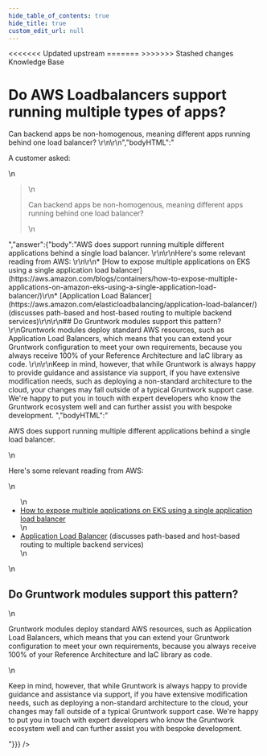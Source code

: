 ```yaml
---
hide_table_of_contents: true
hide_title: true
custom_edit_url: null
---
```



<head>
<<<<<<< Updated upstream
  <link rel="canonical" href="https://github.com/tnn-gruntwork-io/knowledge-base/discussions/306" />
=======
  <link rel="canonical" href="https://github.com/tnn-gruntwork-io/knowledge-base/discussions/306" />
>>>>>>> Stashed changes
</head>

<CenterLayout>
<span className="searchCategory">Knowledge Base</span>
<h1>Do AWS Loadbalancers support running multiple types of apps?</h1>
<GitHub discussion={{"id":"D_kwDOF8slf84APE4k","number":306,"author":{"login":"zackproser"},"title":"Do AWS Loadbalancers support running multiple types of apps?","body":"A customer asked: \r\n> Can backend apps be non-homogenous, meaning different apps running behind one load balancer? \r\n\r\n","bodyHTML":"<p dir=\"auto\">A customer asked:</p>\n<blockquote>\n<p dir=\"auto\">Can backend apps be non-homogenous, meaning different apps running behind one load balancer?</p>\n</blockquote>","answer":{"body":"AWS  does support running multiple different applications behind a single load balancer. \r\n\r\nHere's some relevant reading from AWS: \r\n\r\n* [How to expose multiple applications on EKS using a single application load balancer](https://aws.amazon.com/blogs/containers/how-to-expose-multiple-applications-on-amazon-eks-using-a-single-application-load-balancer/)\r\n* [Application Load Balancer](https://aws.amazon.com/elasticloadbalancing/application-load-balancer/) (discusses path-based and host-based routing to multiple backend services)\r\n\r\n## Do Gruntwork modules support this pattern? \r\nGruntwork modules deploy standard AWS resources, such as Application Load Balancers, which means that you can extend your Gruntwork configuration to meet your own requirements, because you always receive 100% of your Reference Architecture and IaC library as code. \r\n\r\nKeep in mind, however, that while Gruntwork is always happy to provide guidance and assistance via support, if you have extensive modification needs, such as deploying a non-standard architecture to the cloud, your changes may fall outside of a typical Gruntwork support case. We're happy to put you in touch with expert developers who know the Gruntwork ecosystem well and can further assist you with bespoke development. ","bodyHTML":"<p dir=\"auto\">AWS  does support running multiple different applications behind a single load balancer.</p>\n<p dir=\"auto\">Here's some relevant reading from AWS:</p>\n<ul dir=\"auto\">\n<li><a href=\"https://aws.amazon.com/blogs/containers/how-to-expose-multiple-applications-on-amazon-eks-using-a-single-application-load-balancer/\" rel=\"nofollow\">How to expose multiple applications on EKS using a single application load balancer</a></li>\n<li><a href=\"https://aws.amazon.com/elasticloadbalancing/application-load-balancer/\" rel=\"nofollow\">Application Load Balancer</a> (discusses path-based and host-based routing to multiple backend services)</li>\n</ul>\n<h2 dir=\"auto\">Do Gruntwork modules support this pattern?</h2>\n<p dir=\"auto\">Gruntwork modules deploy standard AWS resources, such as Application Load Balancers, which means that you can extend your Gruntwork configuration to meet your own requirements, because you always receive 100% of your Reference Architecture and IaC library as code.</p>\n<p dir=\"auto\">Keep in mind, however, that while Gruntwork is always happy to provide guidance and assistance via support, if you have extensive modification needs, such as deploying a non-standard architecture to the cloud, your changes may fall outside of a typical Gruntwork support case. We're happy to put you in touch with expert developers who know the Gruntwork ecosystem well and can further assist you with bespoke development.</p>"}}} />

</CenterLayout>
  

<!-- ##DOCS-SOURCER-START
{
  "sourcePlugin": "github-discussions",
  "hash": "c89cc43212237f3da0690dffd321de4e"
}
##DOCS-SOURCER-END -->
